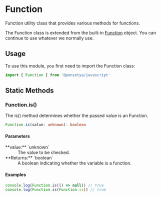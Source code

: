 
# <Badge class /> Function

Function utility class that provides various methods for functions.

The Function class is extended from the built-in [Function](/glossary#function) object. You can continue to use whatever we normally use.

## Usage

To use this module, you first need to import the Function class:

```ts
import { Function } from '@ponsetya/javascript'
```

## Static Methods

### Function.is()

The is() method determines whether the passed value is an Function.

```ts
Function.is(value: unknown): boolean
```

#### Parameters

<dl>
  <dt>**value:** `unknown`</dt>
  <dd>The value to be checked.</dd>
  <dt>**Returns:** `boolean`</dt>
  <dd>A boolean indicating whether the variable is a function.</dd>
</dl>

#### Examples

```ts copy
console.log(Function.is(() => null)) // true
console.log(Function.is(Function.is)) // true
```
